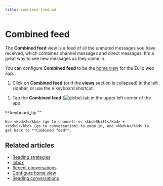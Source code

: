 ```yaml
---
title: combined-feed.md
---
```


# Combined feed


The **Combined feed** view is a feed of all the unmuted messages you have
received, which combines channel messages and direct messages. It's a great way
to see new messages as they come in.

You can configure **Combined feed** to be the [home
view](/help/configure-home-view#configure-home-view) for the Zulip web app.

<Tabs>
<TabItem label="desktop-web">

1. Click on <i class="zulip-icon zulip-icon-all-messages"></i> **Combined feed**
   (or <i class="zulip-icon zulip-icon-all-messages"></i> if the **views**
   section is collapsed) in the left sidebar,
   or use the <kbd>A</kbd> keyboard shortcut.

</TabItem>
<TabItem label="mobile">

1. Tap the **Combined feed**
   (<img src="/static/images/help/mobile-globe-icon.svg" alt="globe" class="help-center-icon"/>)
   tab in the upper left corner of the app.

</TabItem>
</Tabs>




!!! keyboard_tip ""

    Use <kbd>S</kbd> (go to channel) or <kbd>Shift</kbd> +
    <kbd>S</kbd> (go to conversation) to zoom in, and <kbd>A</kbd> to
    get back to **Combined feed**.


## Related articles
* [Reading strategies](/help/reading-strategies)
* [Inbox](/help/inbox)
* [Recent conversations](/help/recent-conversations)
* [Configure home view](/help/configure-home-view)
* [Reading conversations](/help/reading-conversations)


